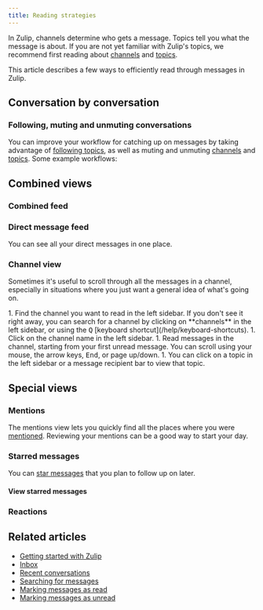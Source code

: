 ```yaml
---
title: Reading strategies
---
```



In Zulip, channels determine who gets a message. Topics tell you what
the message is about. If you are not yet familiar with Zulip's topics,
we recommend first reading about [channels](introduction-to-channels) and
[topics](/help/introduction-to-topics).

This article describes a few ways to efficiently read through messages
in Zulip.

## Conversation by conversation

<ReadingConversations />

### Following, muting and unmuting conversations

You can improve your workflow for catching up on messages by taking advantage of
[following topics](/help/follow-a-topic), as well as muting and unmuting
[channels](/help/mute-a-channel) and [topics](/help/mute-a-topic). Some example
workflows:

<FollowedTopicWorkflows />

## Combined views

### Combined feed

<CombinedFeed />

### Direct message feed

You can see all your direct messages in one place.

<DmFeedInstructions />

### Channel view

Sometimes it's useful to scroll through all the messages in a channel,
especially in situations where you just want a general idea of what's going
on.

<Tabs>
  <TabItem label="Desktop/Web">
    <Steps>
      1. Find the channel you want to read in the left sidebar. If you don't see it
         right away, you can search for a channel by clicking on **channels** in the
         left sidebar, or using the <kbd>Q</kbd> [keyboard
         shortcut](/help/keyboard-shortcuts).
      1. Click on the channel name in the left sidebar.
      1. Read messages in the channel, starting from your first unread message. You can
         scroll using your mouse, the arrow keys, <kbd>End</kbd>, or page up/down.
      1. You can click on a topic in the left sidebar or a message recipient bar to
         view that topic.
    </Steps>
  </TabItem>
</Tabs>

## Special views

### Mentions

The mentions view lets you quickly find all the places where you were
[mentioned](/help/mention-a-user-or-group). Reviewing your mentions can be a
good way to start your day.

<ViewMentions />

### Starred messages

You can [star messages](/help/star-a-message) that you plan to follow up on later.

#### View starred messages

<ViewStarredMessages />

### Reactions

<ViewEmojiReactions />

## Related articles

* [Getting started with Zulip](/help/getting-started-with-zulip)
* [Inbox](/help/inbox)
* [Recent conversations](/help/recent-conversations)
* [Searching for messages](/help/search-for-messages)
* [Marking messages as read](/help/marking-messages-as-read)
* [Marking messages as unread](/help/marking-messages-as-unread)
